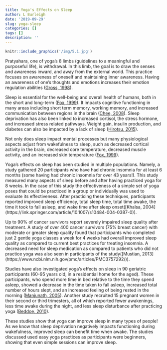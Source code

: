 ---
title: Yoga's Effects on Sleep
author: L Burleigh
date: '2019-09-29'
slug: yoga-sleep
categories: []
tags: []
description: ''
---

```{r us, out.width='40%', fig.show='hold', echo = FALSE}
knitr::include_graphics('/img/5.1.jpg')
```


Pratyahara, one of yoga’s 8 limbs (guidelines to a meaningful and purposeful life), is withdrawal. In this limb, the goal is to draw the senses and awareness inward, and away from the external world. This practice focuses on awareness of oneself and maintaining inner awareness. Having an awareness of one’s thoughts and emotions increases their emotion regulation abilities ([Gross, 1998](https://journals.sagepub.com/doi/abs/10.1037/1089-2680.2.3.271)).





Sleep is essential for the well-being and overall health of humans, both in the short and long-term ([Fox, 1999](https://search.proquest.com/docview/219801640?pq-origsite=gscholar)). It impacts cognitive functioning in many areas including short term memory, working memory, and increased communication between regions in the brain ([Chee, 2008](https://journals.lww.com/co-neurology/Abstract/2008/08000/Functional_neuroimaging_insights_into_how_sleep.6.aspx)). Sleep deprivation has also been linked to increased cortisol, the stress hormone, and increased stress related pathways. Weight gain, insulin production, and diabetes can also be impacted by a lack of sleep ([Hirotsu, 2015](https://www.sciencedirect.com/science/article/pii/S1984006315000607)). 

Not only does sleep impact mental processes but many physiological aspects adjust from wakefulness to sleep, such as decreased cortical activity in the brain, decreased core temperature, decreased muscle activity, and an increased skin temperature ([Fox, 1999](https://search.proquest.com/docview/219801640?pq-origsite=gscholar)).

Yoga’s effects on sleep has been studied in multiple populations. Namely, a study gathered 20 participants who have had chronic insomnia for at least 6 months (some having had chronic insomnia for over 43 years!). This study measured many aspects of sleep before and after having practiced yoga for 8 weeks. In the case of this study the effectiveness of a simple set of yoga poses that could be practiced in a group or individually was used to evaluate its effectiveness.  After practicing these techniques, participants reported improved sleep efficiency, total sleep time, total time awake, the time it took to fall asleep, and wake time after sleep onset([Khalsa, 2004] (https://link.springer.com/article/10.1007/s10484-004-0387-0)).

Up to 90% of cancer survivors report severely impaired sleep quality after treatment. A study of over 400 cancer survivors (75% breast cancer) with moderate or greater sleep quality found that participants who completed just 2 gentle yoga classes a week for 4 weeks had overall improved sleep quality as compared to current best practices for treating insomnia. A decreased need for sleep medication as compared to patients who did not practice yoga was also seen in participants of the study([Mustian, 2013]  (https://www.ncbi.nlm.nih.gov/pmc/articles/PMC3757292/)). 

Studies have also investigated yoga’s effects on sleep in 90 geriatric participants (60-95 years old, in a residential home for the aged). These participants, who spend more time in bed relative to the time they spend asleep, showed a decrease in the time taken to fall asleep, increased total number of hours slept, and an increased feeling of being rested in the morning ([Manjunath, 2005](https://scholar.google.com/scholar?hl=en&as_sdt=0%2C19&q=Influence+of+Yoga+%26+Ayurveda+on+self-rated+sleep+in+a+geriatric+population&btnG=)). Another study recruited 15 pregnant women in their second or third trimesters, all of which reported fewer awakenings, less time awake during the night, and less sleep disturbance after practicing yoga ([Beddoe, 2010](https://journals.sagepub.com/doi/abs/10.1177/1099800409356320?casa_token=vAt9n1Fjfw8AAAAA:JxcPBp8gPTjmDOJpQjLwCG8hMddAob0etlIbLMlSsfjhITIJAIUXmS7rjJaa_9MiQ2Sz3z0cGloJ)). 

These studies show that yoga can improve sleep in many types of people! As we know that sleep deprivation negatively impacts functioning during wakefulness, improved sleep can benefit time when awake. The studies discussed used easy yoga practices as participants were beginners, showing that even simple sessions can improve sleep. 
